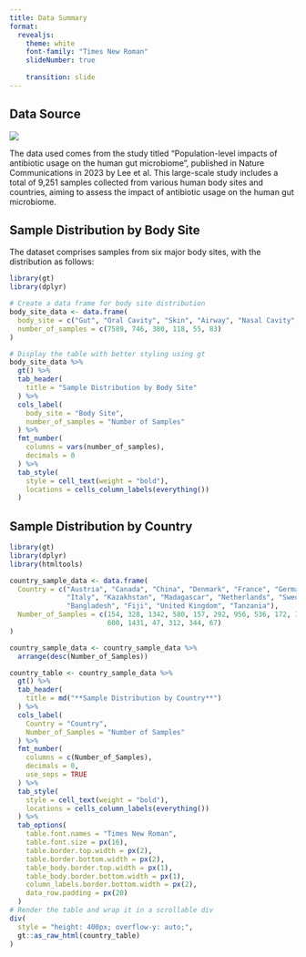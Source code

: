 ```yaml
---
title: Data Summary
format: 
  revealjs:
    theme: white
    font-family: "Times New Roman"
    slideNumber: true
    
    transition: slide
---
```


## Data Source

![](images/Capture.PNG){fig-align="center"}

The data used comes from the study titled "Population-level impacts of antibiotic usage on the human gut microbiome", published in Nature Communications in 2023 by Lee et al. This large-scale study includes a total of 9,251 samples collected from various human body sites and countries, aiming to assess the impact of antibiotic usage on the human gut microbiome.

## Sample Distribution by Body Site

The dataset comprises samples from six major body sites, with the distribution as follows:

```r
library(gt)
library(dplyr)

# Create a data frame for body site distribution
body_site_data <- data.frame(
  body_site = c("Gut", "Oral Cavity", "Skin", "Airway", "Nasal Cavity", "Vagina"),
  number_of_samples = c(7589, 746, 380, 118, 55, 83)
)

# Display the table with better styling using gt
body_site_data %>%
  gt() %>%
  tab_header(
    title = "Sample Distribution by Body Site"
  ) %>%
  cols_label(
    body_site = "Body Site",
    number_of_samples = "Number of Samples"
  ) %>%
  fmt_number(
    columns = vars(number_of_samples),
    decimals = 0
  ) %>%
  tab_style(
    style = cell_text(weight = "bold"),
    locations = cells_column_labels(everything())
  )
```

## Sample Distribution by Country

```r
library(gt)
library(dplyr)
library(htmltools)

country_sample_data <- data.frame(
  Country = c("Austria", "Canada", "China", "Denmark", "France", "Germany", "Israel", 
              "Italy", "Kazakhstan", "Madagascar", "Netherlands", "Sweden", "USA", 
              "Bangladesh", "Fiji", "United Kingdom", "Tanzania"),
  Number_of_Samples = c(154, 328, 1342, 580, 157, 292, 956, 536, 172, 112, 526, 
                        600, 1431, 47, 312, 344, 67)
)

country_sample_data <- country_sample_data %>%
  arrange(desc(Number_of_Samples))

country_table <- country_sample_data %>%
  gt() %>%
  tab_header(
    title = md("**Sample Distribution by Country**")
  ) %>%
  cols_label(
    Country = "Country",
    Number_of_Samples = "Number of Samples"
  ) %>%
  fmt_number(
    columns = c(Number_of_Samples),
    decimals = 0,
    use_seps = TRUE
  ) %>%
  tab_style(
    style = cell_text(weight = "bold"),
    locations = cells_column_labels(everything())
  ) %>%
  tab_options(
    table.font.names = "Times New Roman",
    table.font.size = px(16),
    table.border.top.width = px(2),
    table.border.bottom.width = px(2),
    table_body.border.top.width = px(1),
    table_body.border.bottom.width = px(1),
    column_labels.border.bottom.width = px(2),
    data_row.padding = px(20)
  )
# Render the table and wrap it in a scrollable div
div(
  style = "height: 400px; overflow-y: auto;",
  gt::as_raw_html(country_table)
)
```
